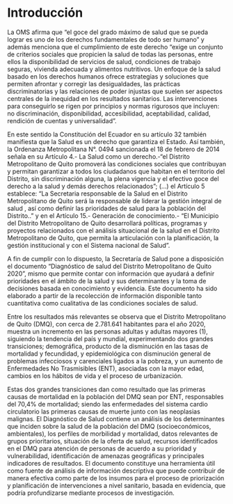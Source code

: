 
# Introducción {-}

La OMS afirma que “el goce del grado máximo de salud que se pueda lograr es uno de los derechos fundamentales de todo ser humano” y además menciona que el cumplimiento de este derecho “exige un conjunto de criterios sociales que propicien la salud de todas las personas, entre ellos la disponibilidad de servicios de salud, condiciones de trabajo seguras, vivienda adecuada y alimentos nutritivos. Un enfoque de la salud basado en los derechos humanos ofrece estrategias y soluciones que permiten afrontar y corregir las desigualdades, las prácticas discriminatorias y las relaciones de poder injustas que suelen ser aspectos centrales de la inequidad en los resultados sanitarios. Las intervenciones para conseguirlo se rigen por principios y normas rigurosos que incluyen: no discriminación, disponibilidad, accesibilidad, aceptabilidad, calidad, rendición de cuentas y universalidad”. 

En este sentido la Constitución del Ecuador en su artículo 32 también manifiesta que la Salud es un derecho que garantiza el Estado. Así también, la Ordenanza Metropolitana N°. 0494 sancionada el 18 de febrero de 2014 señala en su Artículo 4.- La Salud como un derecho.-“el Distrito Metropolitano de Quito promoverá las condiciones sociales que contribuyan y permitan garantizar a todos los ciudadanos que habitan en el territorio del Distrito, sin discriminación alguna, la plena vigencia y el efectivo goce del derecho a la salud y demás derechos relacionados”; (…) el Artículo 5 establece: “La  Secretaria responsable de la Salud en el Distrito Metropolitano de Quito será la responsable de liderar la gestión integral de salud , así como definir las prioridades de salud para la población del Distrito..” y en el Artículo 15.- Generación de conocimiento.- “El Municipio del Distrito Metropolitano de Quito desarrollará políticas, programas y proyectos relacionados con el análisis situacional de la salud en el Distrito Metropolitano de Quito, que permita la articulación con la planificación, la gestión institucional y con el Sistema nacional de Salud”.

A fin de cumplir con lo dispuesto, la Secretaría de Salud pone a disposición el documento “Diagnóstico de salud del Distrito Metropolitano de Quito 2020”, mismo que permite contar con información que ayudará a definir prioridades en el ámbito de la salud y sus determinantes y la toma de decisiones basada en conocimiento y evidencia. Este documento ha sido elaborado a partir de la recolección de información disponible tanto cuantitativa como cualitativa de las condiciones sociales de salud.

Entre los resultados más relevantes se observa que el Distrito Metropolitano de Quito (DMQ), con cerca de 2.781.641 habitantes para el año 2020, muestra un incremento en las personas adultas y adultas mayores (1), siguiendo la tendencia del país y mundial, experimentando dos grandes transiciones; demográfica, producto de la disminución en las tasas de mortalidad y fecundidad, y epidemiológica con disminución general de problemas infecciosos y carenciales ligados a la pobreza, y un aumento de Enfermedades No Trasmisibles (ENT), asociadas con la mayor edad, cambios en los hábitos de vida y el proceso de urbanización.

Estas dos grandes transiciones dan como resultado que las primeras causas de mortalidad en la población del DMQ sean por ENT, responsables del 70,4% de mortalidad; siendo las enfermedades del sistema cardio circulatorio las primeras causas de muerte junto con las neoplasias malignas. El Diagnóstico de Salud contiene un análisis de los determinantes que inciden sobre la salud de la población del DMQ (socioeconómicos, ambientales), los perfiles de morbilidad y mortalidad, datos relevantes de grupos prioritarios, situación de la oferta de salud, recursos identificados en el DMQ para atención de personas de acuerdo a su prioridad y vulnerabilidad, identificación de amenazas geográficas y principales indicadores de resultados. El documento constituye una herramienta útil como fuente de análisis de información descriptiva que puede contribuir de manera efectiva como parte de los insumos para el proceso de priorización y planificación de intervenciones a nivel sanitario, basada en evidencia, que podría profundizarse mediante procesos de investigación.

